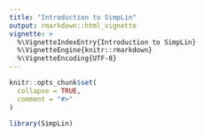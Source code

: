 ```yaml
---
title: "Introduction to SimpLin"
output: rmarkdown::html_vignette
vignette: >
  %\VignetteIndexEntry{Introduction to SimpLin}
  %\VignetteEngine{knitr::rmarkdown}
  %\VignetteEncoding{UTF-8}
---
```


```r
knitr::opts_chunk$set(
  collapse = TRUE,
  comment = "#>"
)
```

```r
library(SimpLin)
```
